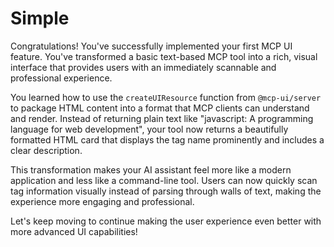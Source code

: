# Simple

Congratulations! You've successfully implemented your first MCP UI feature. You've transformed a basic text-based MCP tool into a rich, visual interface that provides users with an immediately scannable and professional experience.

You learned how to use the `createUIResource` function from `@mcp-ui/server` to package HTML content into a format that MCP clients can understand and render. Instead of returning plain text like "javascript: A programming language for web development", your tool now returns a beautifully formatted HTML card that displays the tag name prominently and includes a clear description.

This transformation makes your AI assistant feel more like a modern application and less like a command-line tool. Users can now quickly scan tag information visually instead of parsing through walls of text, making the experience more engaging and professional.

Let's keep moving to continue making the user experience even better with more advanced UI capabilities!
